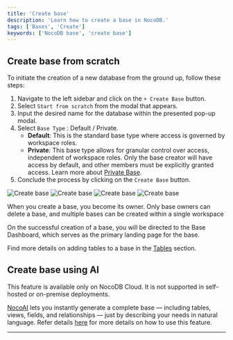 ```yaml
---
title: 'Create base'
description: 'Learn how to create a base in NocoDB.'
tags: ['Bases', 'Create']
keywords: ['NocoDB base', 'create base']
---
```


## Create base from scratch
To initiate the creation of a new database from the ground up, follow these steps:
1. Navigate to the left sidebar and click on the `+ Create Base` button.
2. Select `Start from scratch` from the modal that appears.
3. Input the desired name for the database within the presented pop-up modal.
4. Select `Base Type` : Default / Private.
   - **Default**: This is the standard base type where access is governed by workspace roles.
   - **Private**: This base type allows for granular control over access, independent of workspace roles. Only the base creator will have access by default, and other members must be explicitly granted access. Learn more about [Private Base](/docs/product-docs/bases/private-base).
5. Conclude the process by clicking on the `Create Base` button.

![Create base](/img/v2/base/base-create-1.png)
![Create base](/img/v2/base/base-create-2.png)
![Create base](/img/v2/base/base-create-3.png)
![Create base](/img/v2/base/base-create-4.png)

<Callout type="info">When you create a base, you become its owner. Only base owners can delete a base, and multiple bases can be created within a single workspace</Callout>

On the successful creation of a base, you will be directed to the Base Dashboard, which serves as the primary landing page for the base.

Find more details on adding tables to a base in the [Tables](/docs/product-docs/tables/create-table) section.

## Create base using AI

<Callout type="info">This feature is available only on NocoDB Cloud. It is not supported in self-hosted or on-premise deployments.</Callout>

[NocoAI](/docs/product-docs/noco-ai) lets you instantly generate a complete base — including tables, views, fields, and relationships — just by describing your needs in natural language. Refer details [here](/docs/product-docs/noco-ai/create-base) for more details on how to use this feature.

---
